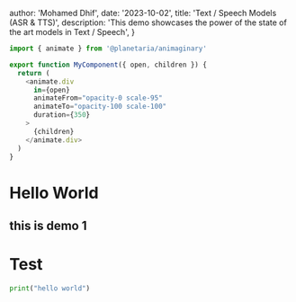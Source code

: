   author: 'Mohamed Dhif',
  date: '2023-10-02',
  title: 'Text / Speech Models (ASR & TTS)',
  description:
    'This demo showcases the power of the state of the art models in Text / Speech',
}


<InputComponent/>

```js
import { animate } from '@planetaria/animaginary'

export function MyComponent({ open, children }) {
  return (
    <animate.div
      in={open}
      animateFrom="opacity-0 scale-95"
      animateTo="opacity-100 scale-100"
      duration={350}
    >
      {children}
    </animate.div>
  )
}
```



# Hello World
## this is demo 1
# Test

```python
print("hello world")
```